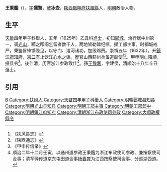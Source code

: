 '''王秉鑑'''（{{bd|16世紀||17世紀}}），[[表字|字]]'''儒賢'''，[[號|號]]'''冰壶'''，[[陕西|陕西]][[鳳翔府|鳳翔府]][[扶風縣|扶風縣]]人，[[明朝|明朝]]政治人物。

==生平==
[[天啟_(明朝)|天啟]]四年甲子科舉人，五年（1625年）乙丑科[[進士|進士]]，初知[[郾城|郾城]]，治行居中州第一，调[[光山|光山]]，郾之叩阍乞留者数千人，两地皆勒碑纪绩。擢工部主事，时都城戒严，秉鉴冒锋镝陛见，以守门、濬河诸功，加级赐赉。崇禎五年（1632年），升[[鎮江府|鎮江府]]知府，[[京口|京口]]有止饮江心水之谣。歴官山西蓟州兵备道副使<ref>《扶风县志》</ref><ref>《陕西通志》</ref>。甲申明亡降順，授县令<ref>《甲申传信录》</ref>。後仕清，历官浙江参政致仕<ref>順治二年十二月壬寅，以通州道参政王秉鑑为浙江布政使司参政、兼按察使司佥事；清军驿传道京东屯田道佥事[[杨春育|杨春育]]为江西按察使司佥事、分巡湖西道。</ref>。孫[[王豫嘉|王豫嘉]]，字建侯，清順治十八年辛丑進士。

==引用==
{{reflist}}

{{天啓五年乙丑科殿試金榜}}
{{明朝人物小作品}}
[[Category:王姓|B]]
[[Category:扶风人|Category:扶风人]]
[[Category:天啓四年甲子科舉人|Category:天啓四年甲子科舉人]]
[[Category:明朝郾城县知县|Category:明朝郾城县知县]]
[[Category:明朝光山县知县|Category:明朝光山县知县]]
[[Category:明朝工部主事|Category:明朝工部主事]]
[[Category:明朝工部郎中|Category:明朝工部郎中]]
[[Category:明朝鎮江府知府|Category:明朝鎮江府知府]]
[[Category:清朝浙江布政使司參政|Category:清朝浙江布政使司參政]]
[[Category:大順政權縣令|Category:大順政權縣令]]